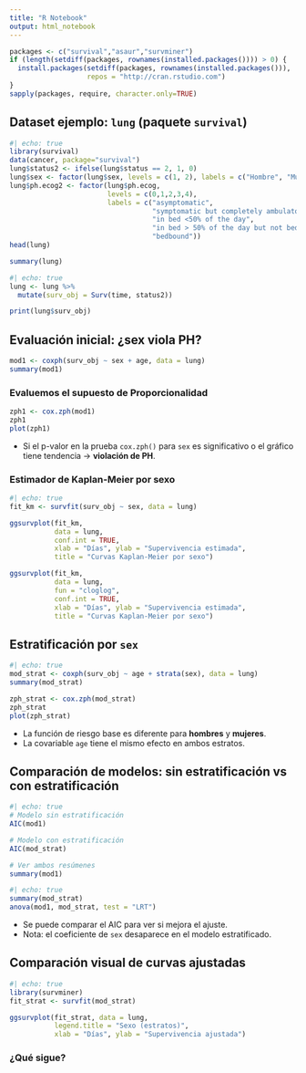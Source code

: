 ```yaml
---
title: "R Notebook"
output: html_notebook
---
```


```r
packages <- c("survival","asaur","survminer")
if (length(setdiff(packages, rownames(installed.packages()))) > 0) {
  install.packages(setdiff(packages, rownames(installed.packages())), 
                   repos = "http://cran.rstudio.com")
}
sapply(packages, require, character.only=TRUE)
```

## Dataset ejemplo: `lung` (paquete `survival`) 

```r
#| echo: true
library(survival)
data(cancer, package="survival")
lung$status2 <- ifelse(lung$status == 2, 1, 0)
lung$sex <- factor(lung$sex, levels = c(1, 2), labels = c("Hombre", "Mujer"))
lung$ph.ecog2 <- factor(lung$ph.ecog, 
                        levels = c(0,1,2,3,4), 
                        labels = c("asymptomatic", 
                                   "symptomatic but completely ambulatory",
                                   "in bed <50% of the day",
                                   "in bed > 50% of the day but not bedbound",
                                   "bedbound"))
head(lung)
```

```r
summary(lung)
```

```r
#| echo: true
lung <- lung %>%
  mutate(surv_obj = Surv(time, status2))

print(lung$surv_obj)
```

## Evaluación inicial: ¿sex viola PH?

```r
mod1 <- coxph(surv_obj ~ sex + age, data = lung)
summary(mod1)
```

### Evaluemos el supuesto de Proporcionalidad

```r
zph1 <- cox.zph(mod1)
zph1
plot(zph1)
```

-   Si el p-valor en la prueba `cox.zph()` para `sex` es significativo o el gráfico tiene tendencia → **violación de PH**.

### Estimador de Kaplan-Meier por sexo

```r
#| echo: true
fit_km <- survfit(surv_obj ~ sex, data = lung)

ggsurvplot(fit_km,
           data = lung,
           conf.int = TRUE,
           xlab = "Días", ylab = "Supervivencia estimada",
           title = "Curvas Kaplan-Meier por sexo")
```

```r
ggsurvplot(fit_km,
           data = lung,
           fun = "cloglog",
           conf.int = TRUE,
           xlab = "Días", ylab = "Supervivencia estimada",
           title = "Curvas Kaplan-Meier por sexo")
```

## Estratificación por `sex`

```r
#| echo: true
mod_strat <- coxph(surv_obj ~ age + strata(sex), data = lung)
summary(mod_strat)
```

```r
zph_strat <- cox.zph(mod_strat)
zph_strat
plot(zph_strat)
```

-   La función de riesgo base es diferente para **hombres** y **mujeres**.
-   La covariable `age` tiene el mismo efecto en ambos estratos.

## Comparación de modelos: sin estratificación vs con estratificación

```r
#| echo: true
# Modelo sin estratificación
AIC(mod1)

# Modelo con estratificación
AIC(mod_strat)

# Ver ambos resúmenes
summary(mod1)
```

```r
#| echo: true
summary(mod_strat)
anova(mod1, mod_strat, test = "LRT")
```

-   Se puede comparar el AIC para ver si mejora el ajuste.
-   Nota: el coeficiente de `sex` desaparece en el modelo estratificado.

## Comparación visual de curvas ajustadas

```r
#| echo: true
library(survminer)
fit_strat <- survfit(mod_strat)

ggsurvplot(fit_strat, data = lung,
           legend.title = "Sexo (estratos)",
           xlab = "Días", ylab = "Supervivencia ajustada")
```

### ¿Qué sigue?


